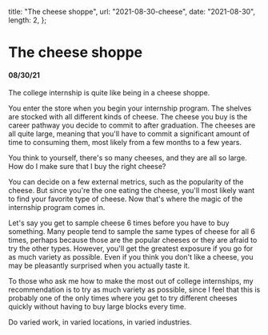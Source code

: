   title: "The cheese shoppe",
  url: "2021-08-30-cheese",
  date: "2021-08-30",
  length: 2,
};

# The cheese shoppe

#### 08/30/21

The college internship is quite like being in a cheese shoppe.

You enter the store when you begin your internship program. The shelves are stocked with all different kinds of cheese. The cheese you buy is the career pathway you decide to commit to after graduation. The cheeses are all quite large, meaning that you'll have to commit a significant amount of time to consuming them, most likely from a few months to a few years.

You think to yourself, there's so many cheeses, and they are all so large. How do I make sure that I buy the right cheese?

You can decide on a few external metrics, such as the popularity of the cheese. But since you're the one eating the cheese, you'll most likely want to find your favorite type of cheese. Now that's where the magic of the internship program comes in.

Let's say you get to sample cheese 6 times before you have to buy something. Many people tend to sample the same types of cheese for all 6 times, perhaps because those are the popular cheeses or they are afraid to try the other types. However, you'll get the greatest exposure if you go for as much variety as possible. Even if you think you don't like a cheese, you may be pleasantly surprised when you actually taste it.

To those who ask me how to make the most out of college internships, my recommendation is to try as much variety as possible, since I feel that this is probably one of the only times where you get to try different cheeses quickly without having to buy large blocks every time.

Do varied work, in varied locations, in varied industries.
